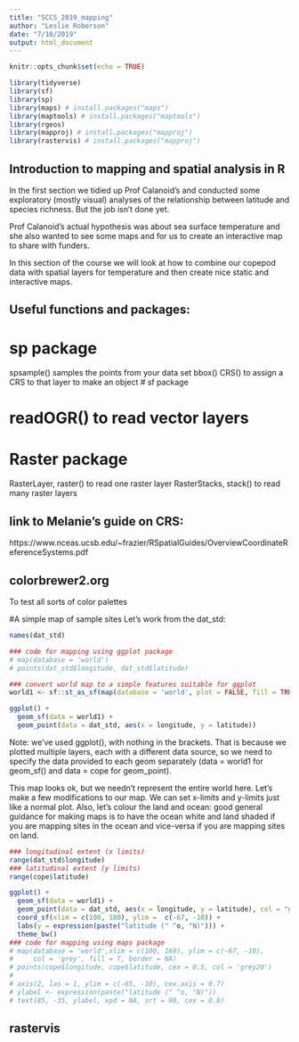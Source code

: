 ```yaml
---
title: "SCCS_2019_mapping"
author: "Leslie Roberson"
date: "7/10/2019"
output: html_document
---
```


```r
knitr::opts_chunk$set(echo = TRUE)

library(tidyverse)
library(sf)
library(sp) 
library(maps) # install.packages("maps")
library(maptools) # install.packages("maptools")
library(rgeos)
library(mapproj) # install.packages("mapproj")
library(rastervis) # install.packages("mapproj")
```

## Introduction to mapping and spatial analysis in R
In the first section we tidied up Prof Calanoid’s and conducted some exploratory (mostly visual) analyses of the relationship between latitude and species richness. But the job isn’t done yet.

Prof Calanoid’s actual hypothesis was about sea surface temperature and she also wanted to see some maps and for us to create an interactive map to share with funders.

In this section of the course we will look at how to combine our copepod data with spatial layers for temperature and then create nice static and interactive maps.

## Useful functions and packages:

# sp package
spsample() samples the points from your data set
bbox()
CRS() to assign a CRS to that layer to make an object 
# sf package

# readOGR() to read vector layers

# Raster package
RasterLayer, raster() to read one raster layer
RasterStacks, stack() to read many raster layers 

## link to Melanie's guide on CRS:
https://www.nceas.ucsb.edu/~frazier/RSpatialGuides/OverviewCoordinateReferenceSystems.pdf

## colorbrewer2.org
To test all sorts of color palettes 

#A simple map of sample sites
Let’s work from the dat_std:

```r
names(dat_std)

### code for mapping using ggplot package
# map(database = 'world')
# points(dat_std$longitude, dat_std$latitude)

### convert world map to a simple features suitable for ggplot
world1 <- sf::st_as_sf(map(database = 'world', plot = FALSE, fill = TRUE))

ggplot() +
  geom_sf(data = world1) +
  geom_point(data = dat_std, aes(x = longitude, y = latitude))
```
Note: we’ve used ggplot(), with nothing in the brackets. That is because we plotted multiple layers, each with a different data source, so we need to specify the data provided to each geom separately (data = world1 for geom_sf() and data = cope for geom_point).

This map looks ok, but we needn’t represent the entire world here. Let’s make a few modifications to our map. We can set x-limits and y-limits just like a normal plot. Also, let’s colour the land and ocean: good general guidance for making maps is to have the ocean white and land shaded if you are mapping sites in the ocean and vice-versa if you are mapping sites on land.

```r
### longitudinal extent (x limits)
range(dat_std$longitude)
### latitudinal extent (y limits)
range(cope$latitude)

ggplot() +
  geom_sf(data = world1) +
  geom_point(data = dat_std, aes(x = longitude, y = latitude), col = "grey20") +
  coord_sf(xlim = c(100, 180), ylim =  c(-67, -10)) +
  labs(y = expression(paste("latitude (" ^o, "N)"))) +
  theme_bw()
### code for mapping using maps package
# map(database = 'world',xlim = c(100, 160), ylim = c(-67, -10),
#     col = 'grey', fill = T, border = NA)
# points(cope$longitude, cope$latitude, cex = 0.5, col = 'grey20')
# 
# axis(2, las = 1, ylim = c(-65, -10), cex.axis = 0.7)
# ylabel <- expression(paste("latitude (" ^o, "N)"))
# text(85, -35, ylabel, xpd = NA, srt = 90, cex = 0.8)
```
## rastervis 
